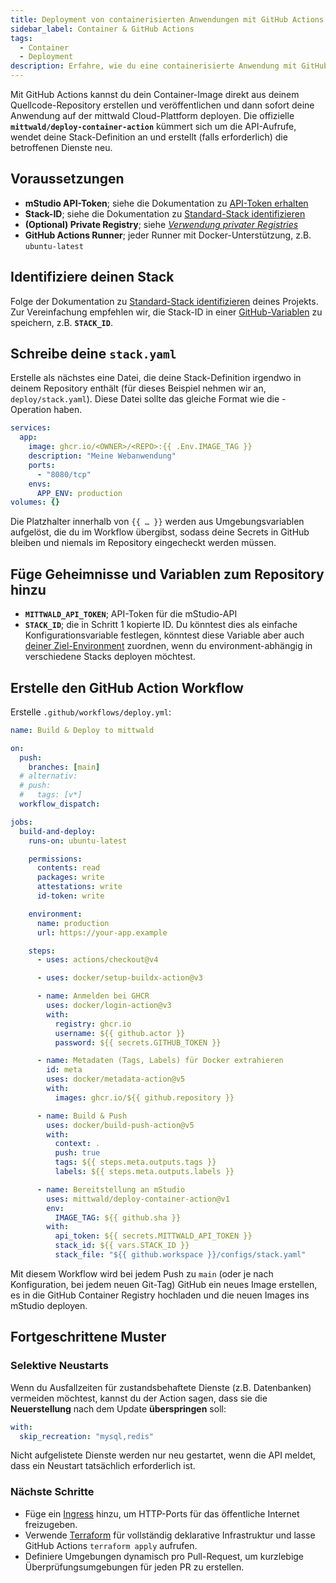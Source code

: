 ```yaml
---
title: Deployment von containerisierten Anwendungen mit GitHub Actions
sidebar_label: Container & GitHub Actions
tags:
  - Container
  - Deployment
description: Erfahre, wie du eine containerisierte Anwendung mit GitHub Actions deployst
---
```



Mit GitHub Actions kannst du dein Container-Image direkt aus deinem Quellcode-Repository erstellen und veröffentlichen und dann sofort deine Anwendung auf der mittwald Cloud-Plattform deployen. Die offizielle **`mittwald/deploy-container-action`** kümmert sich um die API-Aufrufe, wendet deine Stack-Definition an und erstellt (falls erforderlich) die betroffenen Dienste neu.

## Voraussetzungen

- **mStudio API-Token**; siehe die Dokumentation zu [API-Token erhalten](/docs/v2/api/intro#obtaining-an-api-token)
- **Stack-ID**; siehe die Dokumentation zu [Standard-Stack identifizieren](/docs/v2/api/howtos/create-container/#identify-default-stack)
- **(Optional) Private Registry**; siehe [_Verwendung privater Registries_](/docs/v2/platform/workloads/containers/#private-registries)
- **GitHub Actions Runner**; jeder Runner mit Docker-Unterstützung, z.B. `ubuntu-latest`

## Identifiziere deinen Stack

Folge der Dokumentation zu [Standard-Stack identifizieren](/docs/v2/api/howtos/create-container/#identify-default-stack) deines Projekts. Zur Vereinfachung empfehlen wir, die Stack-ID in einer [GitHub-Variablen](https://docs.github.com/en/actions/writing-workflows/choosing-what-your-workflow-does/store-information-in-variables) zu speichern, z.B. **`STACK_ID`**.

## Schreibe deine `stack.yaml`

Erstelle als nächstes eine Datei, die deine Stack-Definition irgendwo in deinem Repository enthält (für dieses Beispiel nehmen wir an, `deploy/stack.yaml`). Diese Datei sollte das gleiche Format wie die <OperationLink operation="container-declare-stack" apiVersion="v2" />-Operation haben.

```yaml title="deploy/stack.yaml"
services:
  app:
    image: ghcr.io/<OWNER>/<REPO>:{{ .Env.IMAGE_TAG }}
    description: "Meine Webanwendung"
    ports:
      - "8080/tcp"
    envs:
      APP_ENV: production
volumes: {}
```

Die Platzhalter innerhalb von `{{ … }}` werden aus Umgebungsvariablen aufgelöst, die du im Workflow übergibst, sodass deine Secrets in GitHub bleiben und niemals im Repository eingecheckt werden müssen.

## Füge Geheimnisse und Variablen zum Repository hinzu

- **`MITTWALD_API_TOKEN`**; API-Token für die mStudio-API
- **`STACK_ID`**; die in Schritt 1 kopierte ID. Du könntest dies als einfache Konfigurationsvariable festlegen, könntest diese Variable aber auch [deiner Ziel-Environment](https://docs.github.com/actions/learn-github-actions/contexts#vars-context) zuordnen, wenn du environment-abhängig in verschiedene Stacks deployen möchtest.

## Erstelle den GitHub Action Workflow

Erstelle `.github/workflows/deploy.yml`:

```yaml
name: Build & Deploy to mittwald

on:
  push:
    branches: [main]
  # alternativ:
  # push:
  #   tags: [v*]
  workflow_dispatch:

jobs:
  build-and-deploy:
    runs-on: ubuntu-latest

    permissions:
      contents: read
      packages: write
      attestations: write
      id-token: write

    environment:
      name: production
      url: https://your-app.example

    steps:
      - uses: actions/checkout@v4

      - uses: docker/setup-buildx-action@v3

      - name: Anmelden bei GHCR
        uses: docker/login-action@v3
        with:
          registry: ghcr.io
          username: ${{ github.actor }}
          password: ${{ secrets.GITHUB_TOKEN }}

      - name: Metadaten (Tags, Labels) für Docker extrahieren
        id: meta
        uses: docker/metadata-action@v5
        with:
          images: ghcr.io/${{ github.repository }}

      - name: Build & Push
        uses: docker/build-push-action@v5
        with:
          context: .
          push: true
          tags: ${{ steps.meta.outputs.tags }}
          labels: ${{ steps.meta.outputs.labels }}

      - name: Bereitstellung an mStudio
        uses: mittwald/deploy-container-action@v1
        env:
          IMAGE_TAG: ${{ github.sha }}
        with:
          api_token: ${{ secrets.MITTWALD_API_TOKEN }}
          stack_id: ${{ vars.STACK_ID }}
          stack_file: "${{ github.workspace }}/configs/stack.yaml"
```

Mit diesem Workflow wird bei jedem Push zu `main` (oder je nach Konfiguration, bei jedem neuen Git-Tag) GitHub ein neues Image erstellen, es in die GitHub Container Registry hochladen und die neuen Images ins mStudio deployen.

## Fortgeschrittene Muster

### Selektive Neustarts

Wenn du Ausfallzeiten für zustandsbehaftete Dienste (z.B. Datenbanken) vermeiden möchtest, kannst du der Action sagen, dass sie die **Neuerstellung** nach dem Update **überspringen** soll:

```yaml
with:
  skip_recreation: "mysql,redis"
```

Nicht aufgelistete Dienste werden nur neu gestartet, wenn die API meldet, dass ein Neustart tatsächlich erforderlich ist.

### Nächste Schritte

- Füge ein [Ingress](/docs/v2/platform/workloads/containers/#ingress-http) hinzu, um HTTP-Ports für das öffentliche Internet freizugeben.
- Verwende [Terraform](/docs/v2/platform/deployment/terraform/) für vollständig deklarative Infrastruktur und lasse GitHub Actions `terraform apply` aufrufen.
- Definiere Umgebungen dynamisch pro Pull-Request, um kurzlebige Überprüfungsumgebungen für jeden PR zu erstellen.
